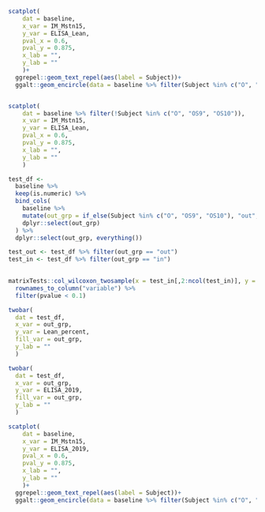 ```{r}
scatplot(
    dat = baseline,
    x_var = IM_Mstn15,
    y_var = ELISA_Lean,
    pval_x = 0.6,
    pval_y = 0.875,
    x_lab = "",
    y_lab = ""
    )+
  ggrepel::geom_text_repel(aes(label = Subject))+
  ggalt::geom_encircle(data = baseline %>% filter(Subject %in% c("O", "OS9", "OS10")), spread = 0.2, color = "red", alpha = 1)


scatplot(
    dat = baseline %>% filter(!Subject %in% c("O", "OS9", "OS10")),
    x_var = IM_Mstn15,
    y_var = ELISA_Lean,
    pval_x = 0.6,
    pval_y = 0.875,
    x_lab = "",
    y_lab = ""
    )

test_df <-
  baseline %>% 
  keep(is.numeric) %>% 
  bind_cols(
    baseline %>% 
    mutate(out_grp = if_else(Subject %in% c("O", "OS9", "OS10"), "out","in")) %>% 
    dplyr::select(out_grp)
  ) %>% 
  dplyr::select(out_grp, everything())

test_out <- test_df %>% filter(out_grp == "out")
test_in <- test_df %>% filter(out_grp == "in")
  

matrixTests::col_wilcoxon_twosample(x = test_in[,2:ncol(test_in)], y = test_out[,2:ncol(test_out)]) %>% 
  rownames_to_column("variable") %>% 
  filter(pvalue < 0.1)

twobar(
  dat = test_df,
  x_var = out_grp,
  y_var = Lean_percent,
  fill_var = out_grp,
  y_lab = ""
  )

twobar(
  dat = test_df,
  x_var = out_grp,
  y_var = ELISA_2019,
  fill_var = out_grp,
  y_lab = ""
  )


```

```{r}
scatplot(
    dat = baseline,
    x_var = IM_Mstn15,
    y_var = ELISA_2019,
    pval_x = 0.6,
    pval_y = 0.875,
    x_lab = "",
    y_lab = ""
    )+
  ggrepel::geom_text_repel(aes(label = Subject))+
  ggalt::geom_encircle(data = baseline %>% filter(Subject %in% c("O", "OS9", "OS10")), spread = 0.2, color = "red", alpha = 1)

```

